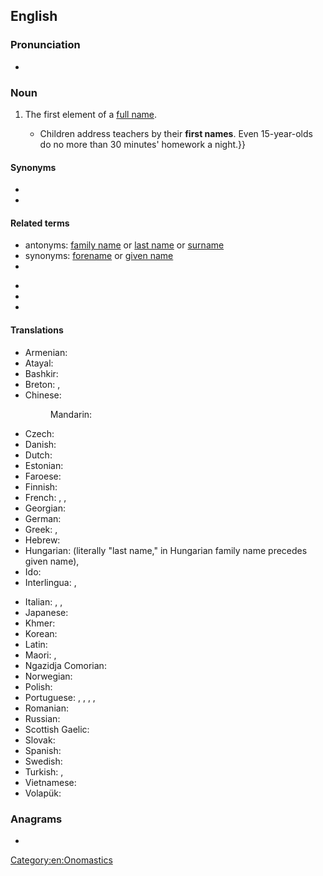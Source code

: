 {{also|first-name}}
==English==

===Pronunciation===
* {{audio|En-uk-first name.ogg|Audio (UK)|lang=en}}

===Noun===
{{en-noun}}

# The first element of a [[full name]].
#* {{quote-magazine|lang=en|date=2013-07-19|author={{w|Peter Wilby}}
|volume=189|issue=6|page=30|magazine={{w|The Guardian Weekly}}
|title=[http://www.theguardian.com/education/2013/jul/01/education-michael-gove-finland-gcse Finland spreads word on schools]
|passage=Imagine a country where children do nothing but play until they start compulsory schooling at age seven. Then, without exception, they attend comprehensives until the age of 16.{{...}}Children address teachers by their '''first names'''. Even 15-year-olds do no more than 30 minutes' homework a night.}}

====Synonyms====
* {{l|en|birth name}}
* {{l|en|given name}}

====Related terms====
{{rel-top|terms related to first name}}
* antonyms: [[family name]] or [[last name]] or [[surname]]
* synonyms: [[forename]] or [[given name]]
* {{l|en|middle name}}
{{rel-mid}}
* {{l|en|nickname}}
* {{l|en|Christian name}}
* {{l|en|personal name}}
{{rel-bottom}}

====Translations====
{{trans-top|name chosen by parents}}
* Armenian: {{t+|hy|անուն}}
* Atayal: {{t|tay|lalu}}
* Bashkir: {{t|ba|исем|sc=Cyrl}}
* Breton: {{t+|br|kentanv|m}}, {{t+|br|anv-badez|m}}
* Chinese:
*: Mandarin: {{t+|cmn|名字|tr=míngzi|sc=Hani}}
* Czech: {{t+|cs|křestní jméno|n}}
* Danish: {{t+|da|fornavn|n}}
* Dutch: {{t+|nl|voornaam|m}}
* Estonian: {{t|et|eesnimi}}
* Faroese: {{t|fo|fornavn|n}}
* Finnish: {{t+|fi|etunimi}}
* French: {{t+|fr|prénom|m}}, {{t+|fr|petit nom|m}}, {{t+|fr|nom de baptême|m}}
* Georgian: {{t|ka|სახელი}}
* German: {{t+|de|Vorname|m}}
* Greek: {{t|el|μικρό όνομα|n}}, {{t+|el|μικρό|n}}
* Hebrew: {{t+|he|שם פרטי|m|tr=shem prati}}
* Hungarian: {{t+|hu|utónév}} (literally "last name," in Hungarian family name precedes given name), {{t+|hu|keresztnév}}
* Ido: {{t+|io|prenomo}}
* Interlingua: {{t|ia|prenomine}}, {{t|ia|prime nomine}}
{{trans-mid}}
* Italian: {{t+|it|nome|m}}, {{t|it|nome di battesimo|m}}, {{t+|it|nome proprio|m}}
* Japanese: {{t+|ja|名前|tr=なまえ, namae|sc=Jpan}}
* Khmer: {{t+|km|ឈ្មោះ|tr=chmʊəh|sc=Khmr}}
* Korean: {{t+|ko|이름}}
* Latin: {{t|la|praenomen|n}}
* Maori: {{t|mi|ingoa karanga}}, {{t|mi|ingoa kārangaranga}}
* Ngazidja Comorian: {{t|zdj|ismu}}
* Norwegian: {{t+|no|fornavn|n}}
* Polish: {{t+|pl|imię|n}}
* Portuguese: {{t+|pt|prenome|m}}, {{t+|pt|nome|m}}, {{t|pt|primeiro nome|m}}, {{t|pt|nome próprio|m}}, {{t|pt|nome de batismo|m}}
* Romanian: {{t+|ro|prenume|n}}
* Russian: {{t+|ru|и́мя|n}}
* Scottish Gaelic: {{t|gd|ainm-baistidh|m}}
* Slovak: {{t|sk|krstné meno|n}}
* Spanish: {{t+|es|nombre}}
* Swedish: {{t+|sv|förnamn}}
* Turkish: {{t+|tr|küçük ad}}, {{t+|tr|ön ad}}
* Vietnamese: {{t+|vi|tên thánh}}
* Volapük: {{t+|vo|pösodanem}}
{{trans-bottom}}

===Anagrams===
* {{anagrams|en|a=aefimnrst|tin frames}}

[[Category:en:Onomastics]]